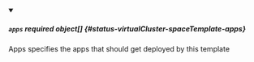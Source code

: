


<details className="config-field" data-expandable="true" open>
<summary>

##### `apps` <span className="config-field-required" data-required="false">required</span> <span className="config-field-type">object[]</span> <span className="config-field-default"></span> <span className="config-field-enum"></span> {#status-virtualCluster-spaceTemplate-apps}

Apps specifies the apps that should get deployed by this template

</summary>

<PartialAppsreference />


</details>
